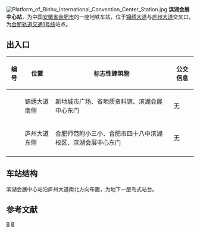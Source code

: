 {{unreferenced|time=2017-08-17T04:12:06+00:00}}
{{Infobox station
| name = 滨湖会展中心站
| eng_name = Binhu International Convention Center
| former = 锦绣大道站
| symbol_right = {{Rail-interchange|hefei|metro}}
| linecolour = 
| image = Entrance B of Binhu International Convention Center Station 2.jpg
| alt = 
| caption = 滨湖会展中心站B口
| other_name = 
| address = {{CHN}}[[安徽省|安徽省]][[合肥市|合肥市]][[包河区|包河区]]庐州大道与锦绣大道交口
| borough = <!--[[安徽省|安徽省]][[合肥市|合肥市]][[包河区|包河区]]-->
| country = <!--{{CHN}}-->
| coordinates = {{coord|31.7569|N|117.2968|E|display=inline,title}}
| operator = [[合肥城市轨道交通有限公司|合肥城市轨道交通有限公司]]
| line = 1号线
| distance = 
| platform = 2[[侧式站台|侧式站台]]
| interchange = [[File:Hefei-bus-logo.png|20px]] [[合肥公交|合肥公交]]滨湖会展中心站
| structure = 地下车站
| hall = 半地下站厅
| levels = 1
| exit = 2
| disabled = 
| code = 
| opened = 2016年12月26日
| closed =
| status = 使用中
| passengers = 
| pass_year = 
| services = 
{{Adjacent stations|system=HFM|line1=1|left1=高王|right1=紫庐}}
}}

[[File:Platform_of_Binhu_International_Convention_Center_Station.jpg|thumb]]
'''滨湖会展中心站'''，为中国[[安徽省|安徽省]][[合肥市|合肥市]]的一座地铁车站，位于[[锦绣大道_(合肥)|锦绣大道]]与[[庐州大道|庐州大道]]交叉口，为[[合肥轨道交通1号线|合肥轨道交通1号线]]站点。

== 出入口 ==
{| class="wikitable"
! 编号 !! 位置 !! 标志性建筑物
!公交信息
|-
| {{港鐵出口|A}} || 锦绣大道南侧 || 新地城市广场、省地质资料馆、滨湖会展中心东门
|无
|-
| {{港鐵出口|B}} || 庐州大道东侧 || 合肥师范附小三小、合肥市四十八中滨湖校区、滨湖会展中心东门
|无
|-
|}


== 车站结构 ==
滨湖会展中心站沿庐州大道南北方向布置，为地下一层岛式站台。


==参考文献==
{{reflist}}


{{合肥轨道交通1号线车站}}
{{合肥地铁车站}}
[[Category:合肥轨道交通1号线车站|B]]
[[Category:2016年启用的铁路车站|B]]
